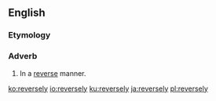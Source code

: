 ==English==

===Etymology===
{{suffix|en|reverse|ly}}

===Adverb===
{{en-adv|-}}

# In a [[reverse]] manner.

[[ko:reversely]]
[[io:reversely]]
[[ku:reversely]]
[[ja:reversely]]
[[pl:reversely]]